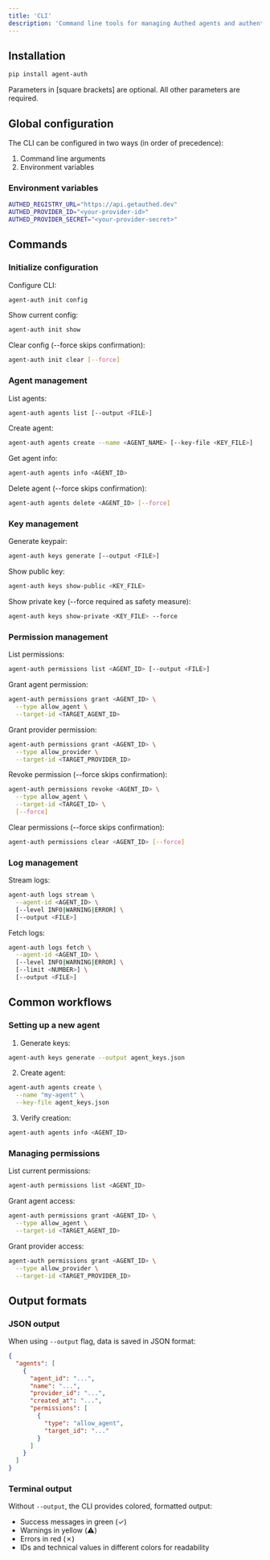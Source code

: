```yaml
---
title: 'CLI'
description: 'Command line tools for managing Authed agents and authentication'
---
```


## Installation

```bash
pip install agent-auth
```

<Note>
  Parameters in [square brackets] are optional. All other parameters are required.
</Note>

## Global configuration

The CLI can be configured in two ways (in order of precedence):
1. Command line arguments
2. Environment variables

### Environment variables

```bash
AUTHED_REGISTRY_URL="https://api.getauthed.dev"
AUTHED_PROVIDER_ID="<your-provider-id>"
AUTHED_PROVIDER_SECRET="<your-provider-secret>"
```

## Commands

### Initialize configuration

Configure CLI:
```bash
agent-auth init config
```

Show current config:
```bash
agent-auth init show
```

Clear config (--force skips confirmation):
```bash
agent-auth init clear [--force]
```

### Agent management

List agents:
```bash
agent-auth agents list [--output <FILE>]
```

Create agent:
```bash
agent-auth agents create --name <AGENT_NAME> [--key-file <KEY_FILE>]
```

Get agent info:
```bash
agent-auth agents info <AGENT_ID>
```

Delete agent (--force skips confirmation):
```bash
agent-auth agents delete <AGENT_ID> [--force]
```

### Key management

Generate keypair:
```bash
agent-auth keys generate [--output <FILE>]
```

Show public key:
```bash
agent-auth keys show-public <KEY_FILE>
```

Show private key (--force required as safety measure):
```bash
agent-auth keys show-private <KEY_FILE> --force
```

### Permission management

List permissions:
```bash
agent-auth permissions list <AGENT_ID> [--output <FILE>]
```

Grant agent permission:
```bash
agent-auth permissions grant <AGENT_ID> \
  --type allow_agent \
  --target-id <TARGET_AGENT_ID>
```

Grant provider permission:
```bash
agent-auth permissions grant <AGENT_ID> \
  --type allow_provider \
  --target-id <TARGET_PROVIDER_ID>
```

Revoke permission (--force skips confirmation):
```bash
agent-auth permissions revoke <AGENT_ID> \
  --type allow_agent \
  --target-id <TARGET_ID> \
  [--force]
```

Clear permissions (--force skips confirmation):
```bash
agent-auth permissions clear <AGENT_ID> [--force]
```

### Log management

Stream logs:
```bash
agent-auth logs stream \
  --agent-id <AGENT_ID> \
  [--level INFO|WARNING|ERROR] \
  [--output <FILE>]
```

Fetch logs:
```bash
agent-auth logs fetch \
  --agent-id <AGENT_ID> \
  [--level INFO|WARNING|ERROR] \
  [--limit <NUMBER>] \
  [--output <FILE>]
```

## Common workflows

### Setting up a new agent

1. Generate keys:
```bash
agent-auth keys generate --output agent_keys.json
```

2. Create agent:
```bash
agent-auth agents create \
  --name "my-agent" \
  --key-file agent_keys.json
```

3. Verify creation:
```bash
agent-auth agents info <AGENT_ID>
```

### Managing permissions

List current permissions:
```bash
agent-auth permissions list <AGENT_ID>
```

Grant agent access:
```bash
agent-auth permissions grant <AGENT_ID> \
  --type allow_agent \
  --target-id <TARGET_AGENT_ID>
```

Grant provider access:
```bash
agent-auth permissions grant <AGENT_ID> \
  --type allow_provider \
  --target-id <TARGET_PROVIDER_ID>
```

## Output formats

### JSON output
When using `--output` flag, data is saved in JSON format:

```json
{
  "agents": [
    {
      "agent_id": "...",
      "name": "...",
      "provider_id": "...",
      "created_at": "...",
      "permissions": [
        {
          "type": "allow_agent",
          "target_id": "..."
        }
      ]
    }
  ]
}
```

### Terminal output
Without `--output`, the CLI provides colored, formatted output:
- Success messages in green (✓)
- Warnings in yellow (⚠️)
- Errors in red (✗)
- IDs and technical values in different colors for readability

